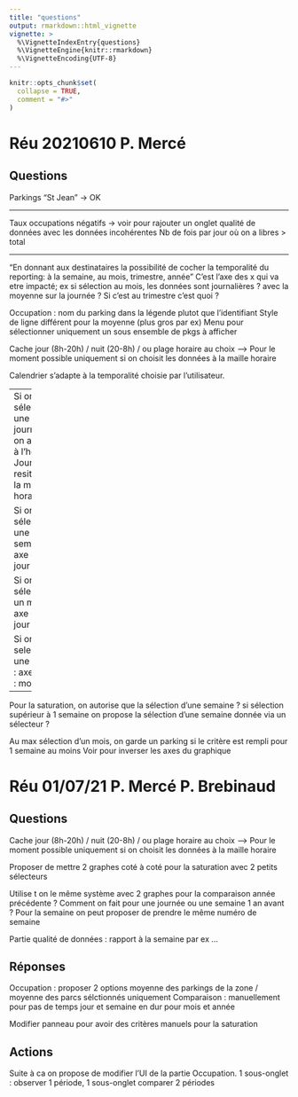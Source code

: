 ```yaml
---
title: "questions"
output: rmarkdown::html_vignette
vignette: >
  %\VignetteIndexEntry{questions}
  %\VignetteEngine{knitr::rmarkdown}
  %\VignetteEncoding{UTF-8}
---
```


```r
knitr::opts_chunk$set(
  collapse = TRUE,
  comment = "#>"
)
```

# Réu 20210610 P. Mercé

## Questions

Parkings "St Jean" -> OK

---

Taux occupations négatifs -> voir pour rajouter un onglet qualité de données avec les données incohérentes
Nb de fois par jour où on a libres > total

---

"En donnant aux destinataires la possibilité de cocher la temporalité du reporting: à la semaine, au mois, trimestre, année"
C'est l'axe des x qui va etre impacté; ex si sélection au mois, les données sont journalières ? avec la moyenne sur la journée ?
Si c'est au trimestre c'est quoi ?


Occupation : nom du parking dans la légende plutot que l'identifiant
Style de ligne différent pour la moyenne (plus gros par ex)
Menu pour sélectionner uniquement un sous ensemble de pkgs à afficher

Cache jour (8h-20h) / nuit (20-8h) / ou plage horaire au choix
--> Pour le moment possible uniquement si on choisit les données à la maille horaire

Calendrier s'adapte à la temporalité choisie par l'utilisateur.

-----
Si on sélectionne une journée : on affiche à l'heure ?
Journée resittuée à la maille horaire

Si on sélectionne une semaine : axe des x : jour

Si on sélectionne un mois : axe des x : jour

Si on selectionne une année : axe des x : mois
----
Pour la saturation, on autorise que la sélection d'une semaine ? si sélection supérieur à 1 semaine on propose la sélection d'une semaine donnée via un sélecteur ?

Au max sélection d'un mois, on garde un parking si le critère est rempli pour 1 semaine au moins
Voir pour inverser les axes du graphique


# Réu 01/07/21 P. Mercé P. Brebinaud

## Questions

Cache jour (8h-20h) / nuit (20-8h) / ou plage horaire au choix
--> Pour le moment possible uniquement si on choisit les données à la maille horaire

Proposer de mettre 2 graphes coté à coté pour la saturation avec 2 petits sélecteurs

Utilise t on le même système avec 2 graphes pour la comparaison année précédente ?
Comment on fait pour une journée ou une semaine 1 an avant ? 
Pour la semaine on peut proposer de prendre le même numéro de semaine

Partie qualité de données : rapport à la semaine par ex ...

## Réponses

Occupation : proposer 2 options moyenne des parkings de la zone / moyenne des parcs sélctionnés uniquement 
Comparaison : manuellement pour pas de temps jour et semaine
en dur pour mois et année

Modifier panneau pour avoir des critères manuels pour la saturation

## Actions

Suite à ca on propose de modifier l'UI de la partie Occupation.
1 sous-onglet : observer 1 période, 1 sous-onglet comparer 2 périodes




